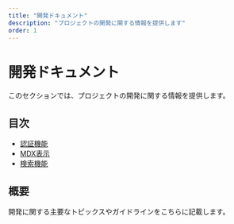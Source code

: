 ```yaml
---
title: "開発ドキュメント"
description: "プロジェクトの開発に関する情報を提供します"
order: 1
---
```


# 開発ドキュメント

このセクションでは、プロジェクトの開発に関する情報を提供します。

## 目次

- [認証機能](/docs/implementation/authentication)
- [MDX表示](/docs/implementation/mdx-display)
- [検索機能](/docs/implementation/search)

## 概要

開発に関する主要なトピックスやガイドラインをこちらに記載します。 